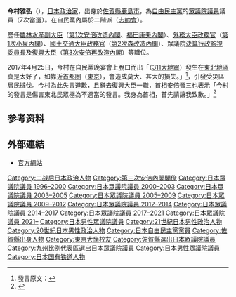 {{Infobox Officeholder
| name  = 今村雅弘
| original_name = 今村 雅弘
| native_name_lang = ja
| image = File:Masahiro Imamura 201608.jpg
| imagesize = 
| country = {{JPN}}
| office = {{JPN}}第6任[[復興大臣|復興大臣]]
| term_start = 	2016年8月3日
| term_end = 2017年4月26日
| primeminister = [[安倍晉三|安倍晉三]]
| predecessor = [[高木毅|高木毅]]
| successor = [[吉野正芳|吉野正芳]]
| office2 = {{JPN}}[[眾議院_(日本)|眾議院議員]]
| term_start2 = 1996年10月21日
| term_end2 = 
|predecessor2  = 
|successor2   = 
|constituency2= {{Plainlist|
* [[佐賀縣第2區|佐賀縣第2區]]（1996-2009）
* [[比例九州區|比例九州區]]（2009-2012）
* [[佐賀縣第2區|佐賀縣第2區]]（2012-2014）
* [[比例九州區|比例九州區]]（2014年至今）}}
| birth_date = {{birth date and age|1947|1|5}}
| birth_place = {{JPN}}[[佐賀縣|佐賀縣]][[鹿島市|鹿島市]]
| native_place = 
| parents = 
| relatives = 
| spouse = 
| party = （[[自由民主党_(日本)|自由民主党]]→）<br />（[[無黨籍|無黨籍]]→）<br />[[自由民主黨_(日本)|自由民主黨]]
| alma_mater   = [[東京大學|東京大學]]法學部
| occupation = [[日本國有鐵道|日本國有鐵道]]、[[九州旅客鐵道|九州旅客鐵道]]職員
| website      = [http://www.imamura-masahiro.com/ 官方網站]
}}
{{japanese||japanese=今村 雅弘|kana=いまむら まさひろ|romaji=Imamura Masahiro}}
'''今村雅弘'''（{{bd|1947年|1月7日|||Imamura Masahiro}}），[[日本|日本]][[政治家|政治家]]，出身於[[佐賀縣|佐賀縣]][[鹿島市|鹿島市]]，為[[自由民主黨_(日本)|自由民主黨]]的[[眾議院_(日本)|眾議院議員]]議員（7次當選）。在自民黨內屬於二階派（[[志帥會|志帥會]]）。

歷任[[農林水産副大臣|農林水産副大臣]]（[[第1次安倍內閣_(改造)|第1次安倍改造內閣]]、[[福田康夫內閣|福田康夫內閣]]）、[[外務大臣政務官|外務大臣政務官]]（[[第1次小泉內閣|第1次小泉內閣]]）、[[國土交通大臣政務官|國土交通大臣政務官]]（[[第2次森內閣_(改造)|第2次森改造內閣]]）、眾議院[[決算行政監視委員會|決算行政監視委員長]]及[[復興大臣|復興大臣]]（[[第3次安倍內閣_(第2次改造)|第3次安倍再改造內閣]]）等職位。

2017年4月25日，今村在自民黨晚宴會上脫口而出「（[[311大地震|311大地震]]）發生在[[東北地區|東北地區]]真是太好了，如靠近[[首都圈|首都圈]]（[[東京|東京]]），會造成莫大、甚大的損失。」<ref>發言原文：{{lang|ja|まだ東北で、あっちの方だったから良かった。首都圏に近かったりすると、莫大（ばくだい）な、甚大な額になった}}</ref>，引發受災區居民撻伐。今村為此失言道歉，且辭去復興大臣一職，[[日本首相|首相]][[安倍晉三|安倍晉三]]也表示「今村的發言是傷害東北民眾極為不適當的發言。我身為首相，首先請讓我致歉。」<ref>{{Cite web |url=http://www.chinatimes.com/realtimenews/20170426000869-260408 |title=「311地震發生在東北真是太好了！」日本復興大臣因失言辭職 |accessdate=2017-04-26 |archive-date=2019-06-13 |archive-url=https://web.archive.org/web/20190613163736/https://www.chinatimes.com/realtimenews/20170426000869-260408 |dead-url=no }}</ref>

== 参考资料 ==
{{Reflist}}

== 外部連結 ==
* [http://www.imamura-masahiro.com/ 官方網站]{{Wayback|url=http://www.imamura-masahiro.com/ |date=20201101080957 }}

{{start box}}
{{s-par}}
{{Succession box
| title  = {{flagicon|JPN}} [[東日本大震災復興特別委員會|眾議院東日本大震災復興特別委員長]] 
| before = [[伊藤信太郎|伊藤信太郎]]
| years  = 第7代：2016年—2017年
| after  = [[吉野正芳|吉野正芳]]
}}
{{Succession box
| title  = {{flagicon|JPN}} [[國土交通委員會|眾議院國土交通委員長]]
| years  = 2014年—2016年
| before = [[梶山弘志|梶山弘志]]
| after  = [[谷公一|谷公一]]
}}
{{Succession box
| title  = {{flagicon|JPN}} [[決算行政監視委員會|眾議院決算行政監視委員長]]
| years  = 2009年—2010年
| before = [[川端達夫|川端達夫]]
| after  = [[大村秀章|大村秀章]]
}}
{{s-off}}
{{Succession box
| title  = {{flagicon|JPN}} [[農林水産副大臣|農林水産副大臣]]<br /><small>與[[岩永浩美|岩永浩美]]一起</small>
| years  = 2007年—2008年
| before = [[山本拓_(政治家)|山本拓]]<br />[[國井正幸|國井正幸]]
| after  = [[近藤基彥|近藤基彥]]<br />[[石田祝稔|石田祝稔]]
}}
{{Succession box
| title  = {{flagicon|JPN}} [[外務大臣政務官|外務大臣政務官]] <br /><small>與[[松浪健四郎|松浪健四郎]]、[[水野賢一|水野賢一]]一起</small>
| years  = 2002年
| before = [[小島敏男|小島敏男]]、[[山口泰明|山口泰明]]、[[丸谷佳織|丸谷佳織]]
| after  = [[日出英輔|日出英輔]]、[[土屋品子|土屋品子]]、[[新藤義孝|新藤義孝]]
}}
{{Succession box
| title  = {{flagicon|JPN}} [[國土交通大臣政務官|國土交通大臣政務官]] <br /><small>與[[吉田六左衛門|吉田六左衛門]]、[[岩井國臣|岩井國臣]]一起</small>
| years  = 2001年
| before = （創設）
| after  = [[木村隆秀|木村隆秀]]、[[田中和德|田中和德]]、[[木村仁|木村仁]]
}}
{{Succession box
| title  = {{flagicon|JPN}} [[復興大臣|復興大臣]] 
| years = 第6代：2016年—2017年
| before = [[高木毅|高木毅]]
| after = [[吉野正芳|吉野正芳]]
}}
{{end box}}

{{第三次安倍內閣}}

{{DEFAULTSORT:Imamura Masahiro}}
[[Category:二战后日本政治人物|Category:二战后日本政治人物]]
[[Category:第三次安倍內閣閣僚|Category:第三次安倍內閣閣僚]]
[[Category:日本眾議院議員_1996–2000|Category:日本眾議院議員 1996–2000]]
[[Category:日本眾議院議員_2000–2003|Category:日本眾議院議員 2000–2003]]
[[Category:日本眾議院議員_2003–2005|Category:日本眾議院議員 2003–2005]]
[[Category:日本眾議院議員_2005–2009|Category:日本眾議院議員 2005–2009]]
[[Category:日本眾議院議員_2009–2012|Category:日本眾議院議員 2009–2012]]
[[Category:日本眾議院議員_2012–2014|Category:日本眾議院議員 2012–2014]]
[[Category:日本眾議院議員_2014–2017|Category:日本眾議院議員 2014–2017]]
[[Category:日本眾議院議員_2017–2021|Category:日本眾議院議員 2017–2021]]
[[Category:日本眾議院議員_2021–|Category:日本眾議院議員 2021–]]
[[Category:日本男性眾議院議員|Category:日本男性眾議院議員]]
[[Category:21世紀日本男性政治人物|Category:21世紀日本男性政治人物]]
[[Category:20世紀日本男性政治人物|Category:20世紀日本男性政治人物]]
[[Category:日本自由民主黨黨員|Category:日本自由民主黨黨員]]
[[Category:佐賀縣出身人物|Category:佐賀縣出身人物]]
[[Category:東京大學校友|Category:東京大學校友]]
[[Category:佐賀縣選出日本眾議院議員|Category:佐賀縣選出日本眾議院議員]]
[[Category:九州比例代表區選出日本眾議院議員|Category:九州比例代表區選出日本眾議院議員]]
[[Category:日本男性眾議院議員|Category:日本男性眾議院議員]]
[[Category:日本国有铁道人物|Category:日本国有铁道人物]]